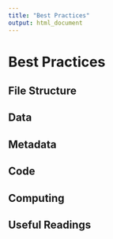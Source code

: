 ```yaml
---
title: "Best Practices"
output: html_document
---
```


# Best Practices


## File Structure


## Data


## Metadata


## Code


## Computing


## Useful Readings
